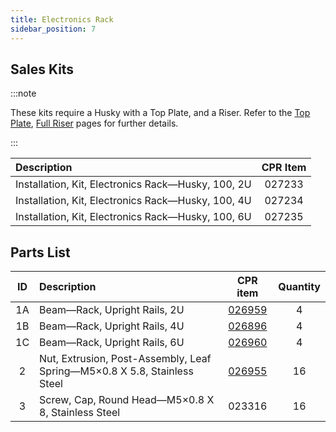 ```yaml
---
title: Electronics Rack
sidebar_position: 7
---
```


## Sales Kits

:::note

These kits require a Husky with a Top Plate, and a Riser.
Refer to the [Top Plate](./top_plate_husky), [Full Riser](./riser_full_husky) pages for further details.

:::

| Description                                        | CPR Item |
| :------------------------------------------------- | :------: |
| Installation, Kit, Electronics Rack—Husky, 100, 2U |  027233  |
| Installation, Kit, Electronics Rack—Husky, 100, 4U |  027234  |
| Installation, Kit, Electronics Rack—Husky, 100, 6U |  027235  |

## Parts List

| ID  | Description                                                              |                      CPR item                       | Quantity |
| :-: | :----------------------------------------------------------------------- | :-------------------------------------------------: | :------: |
| 1A  | Beam—Rack, Upright Rails, 2U                                             | [026959](/assets/pdf/clearpath_robotics_026959.pdf) |    4     |
| 1B  | Beam—Rack, Upright Rails, 4U                                             | [026896](/assets/pdf/clearpath_robotics_026896.pdf) |    4     |
| 1C  | Beam—Rack, Upright Rails, 6U                                             | [026960](/assets/pdf/clearpath_robotics_026960.pdf) |    4     |
|  2  | Nut, Extrusion, Post-Assembly, Leaf Spring—M5×0.8 X 5.8, Stainless Steel | [026955](/assets/pdf/clearpath_robotics_026955-TDS1.pdf) |    16    |
|  3  | Screw, Cap, Round Head—M5×0.8 X 8, Stainless Steel                       |                       023316                        |    16    |
